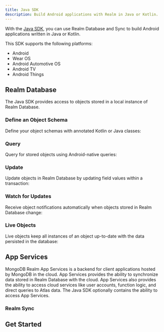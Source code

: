 ```yaml
---
title: Java SDK
description: Build Android applications with Realm in Java or Kotlin.
---
```


With the [Java SDK](https://github.com/realm/realm-java), you can use
Realm Database and Sync to build Android applications written in Java or
Kotlin.

This SDK supports the following platforms:

- Android
- Wear OS
- Android Automotive OS
- Android TV
- Android Things

## Realm Database

The Java SDK provides access to objects stored in a local
instance of Realm Database.

### Define an Object Schema

Define your object schemas with annotated Kotlin or Java classes:

### Query

Query for stored objects using Android-native queries:

### Update

Update objects in Realm Database by updating field values within a
transaction:

### Watch for Updates

Receive object notifications automatically when objects stored in
Realm Database change:

### Live Objects

Live objects keep all instances of an object up-to-date with the data
persisted in the database:

## App Services

MongoDB Realm App Services is a backend for client applications hosted
by MongoDB in the cloud. App Services provides the ability to
synchronize data stored in Realm Database with the cloud. App Services
also provides the ability to access cloud services like user accounts,
function logic, and direct queries to Atlas data.
The Java SDK optionally contains the ability to access
App Services.

### Realm Sync

## Get Started
